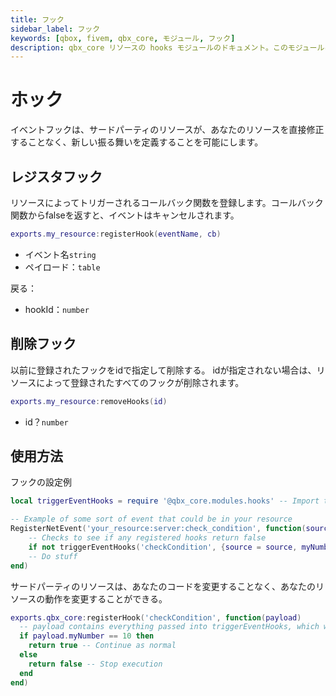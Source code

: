 ```yaml
---
title: フック
sidebar_label: フック
keywords: [qbox, fivem, qbx_core, モジュール, フック]
description: qbx_core リソースの hooks モジュールのドキュメント。このモジュールはイベントフックを登録、管理する機能を提供し、サードパーティリソースがリソースのコードを直接変更することなく動作を変更できるようにします。
---
```


# ホック

イベントフックは、サードパーティのリソースが、あなたのリソースを直接修正することなく、新しい振る舞いを定義することを可能にします。

## レジスタフック

リソースによってトリガーされるコールバック関数を登録します。コールバック関数からfalseを返すと、イベントはキャンセルされます。

```lua
exports.my_resource:registerHook(eventName, cb)
```

- イベント名`string`
- ペイロード：`table`

戻る：

- hookId：`number`

## 削除フック

以前に登録されたフックをidで指定して削除する。
idが指定されない場合は、リソースによって登録されたすべてのフックが削除されます。

```lua
exports.my_resource:removeHooks(id)
```

- id？`number`

## 使用方法

フックの設定例

```lua
local triggerEventHooks = require '@qbx_core.modules.hooks' -- Import triggerEventHooks function from hooks module

-- Example of some sort of event that could be in your resource
RegisterNetEvent('your_resource:server:check_condition', function(source)
    -- Checks to see if any registered hooks return false
	if not triggerEventHooks('checkCondition', {source = source, myNumber = 10}) then return end
    -- Do stuff
end)
```

サードパーティのリソースは、あなたのコードを変更することなく、あなたのリソースの動作を変更することができる。

```lua
exports.qbx_core:registerHook('checkCondition', function(payload)
  -- payload contains everything passed into triggerEventHooks, which will depend on the resource to document
  if payload.myNumber == 10 then
    return true -- Continue as normal
  else
    return false -- Stop execution
  end
end)
```
